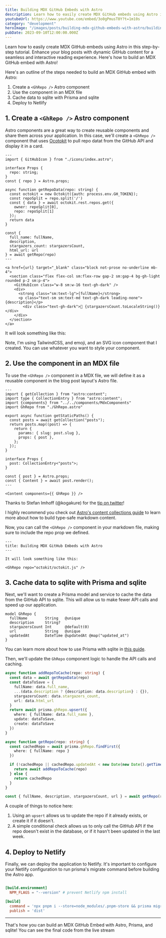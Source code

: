```yaml
---
title: Building MDX GitHub Embeds with Astro
description: Learn how to easily create MDX GitHub embeds using Astro in this step-by-step tutorial.
youtubeUrl: https://www.youtube.com/embed/3o0gPmusT0Y?t=1m10s
category: "development"
heroImage: "/images/posts/building-mdx-github-embeds-with-astro/building-mdx-github-embeds-with-astro-thumbnail.jpeg"
pubDate: 2023-09-10T12:00:00.000Z
---
```


Learn how to easily create MDX GitHub embeds using Astro in this step-by-step tutorial. Enhance your blog posts with dynamic GitHub content for a seamless and interactive reading experience. Here's how to build an MDX GitHub embed with Astro!

Here's an outline of the steps needed to build an MDX GitHub embed with Astro:

1. Create a `<GhRepo />` Astro component
2. Use the component in an MDX file
3. Cache data to sqlite with Prisma and sqlite
4. Deploy to Netlify

## 1. Create a `<GhRepo />` Astro component

Astro components are a great way to create reusable components and share them across your application. In this case, we'll create a `<GhRepo />` component that uses [Ocotokit](https://github.com/octokit/octokit.js) to pull repo datat from the GitHub API and display it in a card.

```astro title="GhRepo.astro"
---
import { GitHubIcon } from "./icons/index.astro";

interface Props {
  repo: string;
}
const { repo } = Astro.props;

async function getRepoData(repo: string) {
  const octokit = new Octokit({auth: process.env.GH_TOKEN});
  const repoSplit = repo.split('/')
  const { data } = await octokit.rest.repos.get({
    owner: repoSplit[0],
    repo: repoSplit[1]
  });
  return data
}

const { 
  full_name: fullName,
  description,
  stargazers_count: stargazersCount,
  html_url: url 
} = await getRepo(repo)
---

<a href={url} target="_blank" class="block not-prose no-underline mb-4">
  <section class="flex flex-col sm:flex-row gap-2 sm:gap-4 bg-gh-light rounded p-2 sm:p-4">
    <GitHubIcon class="w-8 sm:w-16 text-gh-dark" />
    <div>
      <strong class="sm:text-lg">{fullName}</strong>
      <p class="text-sm sm:text-md text-gh-dark leading-none">{description}</p>
        <div class="text-gh-dark">🔭 {stargazersCount.toLocaleString()}</div>
    </div>
  </section>
</a>
```

It will look something like this:

<GhRepo repo="octokit/octokit.js" />

Note, I'm using TailwindCSS, and emoji, and an SVG icon component that I created. You can use whatever you want to style your component.

## 2. Use the component in an MDX file

To use the `<GhRepo />` component in a MDX file, we will define it as a reusable component in the blog post layout's Astro file.

```astro title="PostLayout.astro"
---
import { getCollection } from "astro:content";
import type { CollectionEntry } from "astro:content";
import {components} from "../../components/MdxComponents"
import GhRepo from "./GhRepo.astro"

export async function getStaticPaths() {
  const posts = await getCollection("posts");
  return posts.map((post) => {
    return {
      params: { slug: post.slug },
      props: { post },
    };
  });
}

interface Props {
  post: CollectionEntry<"posts">;
}

const { post } = Astro.props;
const { Content } = await post.render();
---

<Content components={{ GhRepo }} />
```

Thanks to Stefan Imhoff (@kogakure) for the [tip on twitter](https://twitter.com/kogakure/status/1689527906098114560)!

I highly recommend you check out [Astro's content collections guide](https://docs.astro.build/en/guides/content-collections/) to learn more about how to build type-safe markdown content.

Now, you can call the `<GhRepo />` component in your markdown file, making sure to include the repo prop we defined.

```mdx title="building-mdx-github-embeds-with-astro.mdx"
---
title: Building MDX GitHub Embeds with Astro
---

It will look something like this:

<GhRepo repo="octokit/octokit.js" />
```


## 3. Cache data to sqlite with Prisma and sqlite

Next, we'll want to create a Prisma model and service to cache the data from the GitHub API to sqlite. This will allow us to make fewer API calls and speed up our application.

```prisma title="schema.prisma"
model GhRepo {
  fullName        String   @unique
  description     String?
  stargazersCount Int      @default(0)
  url             String   @unique
  updatedAt       DateTime @updatedAt @map("updated_at")
}
```

You can learn more about how to use Prisma with sqlite in [this guide](https://www.prisma.io/docs/concepts/database-connectors/sqlite).

Then, we'll update the `GhRepo` component logic to handle the API calls and caching.

```ts title="GhRepo.astro"
async function addRepoToCache(repo: string) {
  const data = await getRepoData(repo)
  const dataToSave = {
    fullName: data.full_name,
    ...(data.description ? {description: data.description} : {}),
    stargazersCount: data.stargazers_count,
    url: data.html_url
  }
  return await prisma.ghRepo.upsert({
    where: { fullName: data.full_name },
    update: dataToSave,
    create: dataToSave
  })
}

async function getRepo(repo: string) {
  const cachedRepo = await prisma.ghRepo.findFirst({
    where: { fullName: repo }
  })

  if (!cachedRepo || cachedRepo.updatedAt < new Date(new Date().getTime() - 1000 * 60 * 60 * 24 * 7)) {
    return await addRepoToCache(repo)
  } else {
    return cachedRepo
  }
}

const { fullName, description, stargazersCount, url } = await getRepo(repo)
```

A couple of things to notice here:
1. Using an `upsert` allows us to update the repo if it already exists, or create it if it doesn't.
2. A simple conditional check allows us to only call the GitHub API if the repo doesn't exist in the database, or if it hasn't been updated in the last week.

## 4. Deploy to Netlify

Finally, we can deploy the application to Netlify. It's important to configure your Netlify configuration to run prisma's migrate command before building the Astro app.
```toml title="netlify.toml"

[build.environment]
  NPM_FLAGS = "--version" # prevent Netlify npm install

[build]
  command = 'npx pnpm i --store=node_modules/.pnpm-store && prisma migrate dev && npm run build'
  publish = 'dist'
```

---

That's how you can build an MDX GitHub Embed with Astro, Prisma, and sqlite! You can see the final code from the live stream 

